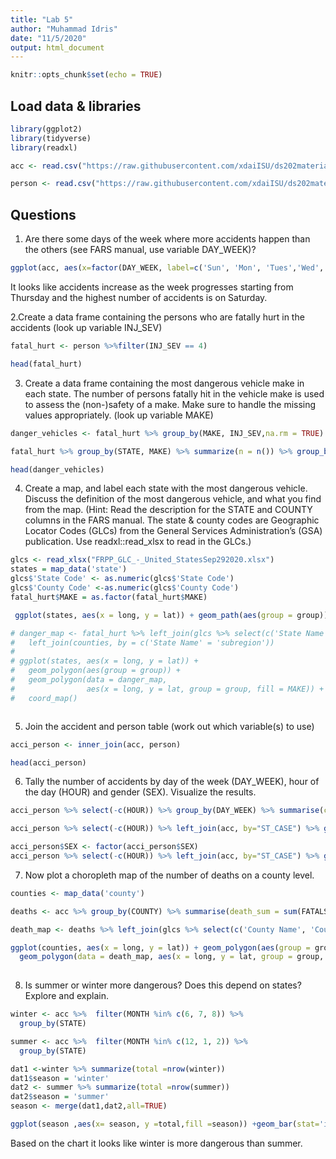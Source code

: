 ```yaml
---
title: "Lab 5"
author: "Muhammad Idris"
date: "11/5/2020"
output: html_document
---
```


```r
knitr::opts_chunk$set(echo = TRUE)
```

## Load data & libraries
```r
library(ggplot2)
library(tidyverse)
library(readxl)
```


```r
acc <- read.csv("https://raw.githubusercontent.com/xdaiISU/ds202materials/master/hwlabs/fars2017/accident.csv", stringsAsFactors = FALSE)

person <- read.csv("https://raw.githubusercontent.com/xdaiISU/ds202materials/master/hwlabs/fars2017/person.csv", stringsAsFactors = FALSE)
```
## Questions

1. Are there some days of the week where more accidents happen than the others (see FARS manual, use variable DAY_WEEK)?  

```r
ggplot(acc, aes(x=factor(DAY_WEEK, label=c('Sun', 'Mon', 'Tues','Wed', 'Thurs','Fri', 'Sat')))) + geom_bar() + xlab('Day of the Week') + ylab('Number of accidents')
```  

It looks like accidents increase as the week progresses starting from Thursday and the highest number of accidents is on Saturday.  

2.Create a data frame containing the persons who are fatally hurt in the accidents (look up variable INJ_SEV)  

```r
fatal_hurt <- person %>%filter(INJ_SEV == 4)

head(fatal_hurt)
```  

3. Create a data frame containing the most dangerous vehicle make in each state. The number of persons fatally hit in the vehicle make is used to assess the (non-)safety of a make. Make sure to handle the missing values appropriately. (look up variable MAKE)  

```r
danger_vehicles <- fatal_hurt %>% group_by(MAKE, INJ_SEV,na.rm = TRUE) %>% arrange(MAKE, INJ_SEV)

fatal_hurt %>% group_by(STATE, MAKE) %>% summarize(n = n()) %>% group_by(STATE) %>% filter(n == max(n))

head(danger_vehicles)
```  

4. Create a map, and label each state with the most dangerous vehicle. Discuss the definition of the most dangerous vehicle, and what you find from the map. (Hint: Read the description for the STATE and COUNTY columns in the FARS manual. The state & county codes are Geographic Locator Codes (GLCs) from the General Services Administration’s (GSA) publication. Use readxl::read_xlsx to read in the GLCs.)  

```r
glcs <- read_xlsx("FRPP_GLC_-_United_StatesSep292020.xlsx")
states = map_data('state')
glcs$'State Code' <- as.numeric(glcs$'State Code')
glcs$'County Code' <-as.numeric(glcs$'County Code')
fatal_hurt$MAKE = as.factor(fatal_hurt$MAKE)

 ggplot(states, aes(x = long, y = lat)) + geom_path(aes(group = group))

# danger_map <- fatal_hurt %>% left_join(glcs %>% select(c('State Name', 'State Code')), by = c('STATE' = 'State Code')) %>% mutate('State Name' = tolower('State Name')) %>% unique() %>%
#   left_join(counties, by = c('State Name' = 'subregion'))
# 
# ggplot(states, aes(x = long, y = lat)) + 
#   geom_polygon(aes(group = group)) +
#   geom_polygon(data = danger_map,
#                aes(x = long, y = lat, group = group, fill = MAKE)) +
#   coord_map()



```  

5. Join the accident and person table (work out which variable(s) to use)  

```r
acci_person <- inner_join(acc, person)

head(acci_person)
```  

6. Tally the number of accidents by day of the week (DAY_WEEK), hour of the day (HOUR) and gender (SEX). Visualize the results. 

```r
acci_person %>% select(-c(HOUR)) %>% group_by(DAY_WEEK) %>% summarise(count = n()) %>% ggplot(aes(x=factor(DAY_WEEK, label=c('Sun', 'Mon', 'Tues','Wed', 'Thurs','Fri', 'Sat')))) + geom_bar(aes(weight=count)) + xlab("Day of Week")
```  


```r
acci_person %>% select(-c(HOUR)) %>% left_join(acc, by="ST_CASE") %>% group_by(HOUR) %>% summarise(count = n()) %>% ggplot(aes(x=HOUR)) + geom_bar(aes(weight=count))+xlim(0,24)
```  


```r
acci_person$SEX <- factor(acci_person$SEX)
acci_person %>% select(-c(HOUR)) %>% left_join(acc, by="ST_CASE") %>% group_by(SEX) %>% summarise(count = n()) %>% ggplot(aes(x=factor(SEX, label=c('Male', 'Female', 'Not Reported', 'Unknown')))) + geom_bar(aes(weight=count)) + xlab('SEX')
```  

7. Now plot a choropleth map of the number of deaths on a county level.  

```r
counties <- map_data('county')

deaths <- acc %>% group_by(COUNTY) %>% summarise(death_sum = sum(FATALS), .groups = 'drop')

death_map <- deaths %>% left_join(glcs %>% select(c('County Name', 'County Code')), by = c('COUNTY' = 'County Code'))  %>% unique() %>% left_join(counties, by = c('County Name' = 'subregion'))

ggplot(counties, aes(x = long, y = lat)) + geom_polygon(aes(group = group)) +
  geom_polygon(data = death_map, aes(x = long, y = lat, group = group, fill = death_sum)) + coord_map()
  
```  

8. Is summer or winter more dangerous? Does this depend on states? Explore and explain.  

```r
winter <- acc %>%  filter(MONTH %in% c(6, 7, 8)) %>% 
  group_by(STATE) 

summer <- acc %>%  filter(MONTH %in% c(12, 1, 2)) %>% 
  group_by(STATE) 

dat1 <-winter %>% summarize(total =nrow(winter))
dat1$season = 'winter'
dat2 <- summer %>% summarize(total =nrow(summer))
dat2$season = 'summer'
season <- merge(dat1,dat2,all=TRUE)

ggplot(season ,aes(x= season, y =total,fill =season)) +geom_bar(stat='identity')
```  


Based on the chart it looks like winter is more dangerous than summer.
